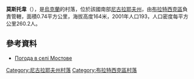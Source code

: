 {{coord|48|3|35|N|31|34|16|E|scale:100000|display=title}}

'''莫斯托韋'''（{{lang-uk|Мостове}}），是[[烏克蘭|烏克蘭]]的村落，位於該國南部[[尼古拉耶夫州|尼古拉耶夫州]]，由[[布拉特西克區|布拉特西克區]]負責管轄，面積0.74平方公里，海拔高度164米，2001年人口193，人口密度每平方公里260.2人。

==參考資料==
* [http://weather.in.ua/ua/nikolaevskaja/16356 Погода в селі Мостове] {{Wayback|url=http://weather.in.ua/ua/nikolaevskaja/16356 |date=20200807125039 }}

[[Category:尼古拉耶夫州村落|Category:尼古拉耶夫州村落]]
[[Category:布拉特西克區村落|Category:布拉特西克區村落]]


{{Mykolaiv-geo-stub}}